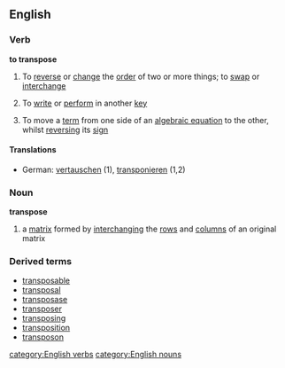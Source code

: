 ==English==
===Verb===
'''to transpose'''
#To [[reverse]] or [[change]] the [[order]] of two or more things; to [[swap]] or [[interchange]]
#{{music}} To [[write]] or [[perform]] in another [[key]]
#{{mathematics}} To move a [[term]] from one side of an [[algebraic equation]] to the other, whilst [[reversing]] its [[sign]]
====Translations====
*German: [[vertauschen]] (1), [[transponieren]] (1,2)
===Noun===
'''transpose'''
{{wikipedia}}
#{{mathematics}} a [[matrix]] formed by [[interchanging]] the [[row]]s and [[column]]s of an original matrix
===Derived terms===
*[[transposable]]
*[[transposal]]
*[[transposase]]
*[[transposer]]
*[[transposing]]
*[[transposition]]
*[[transposon]]
[[category:English verbs]]
[[category:English nouns]]